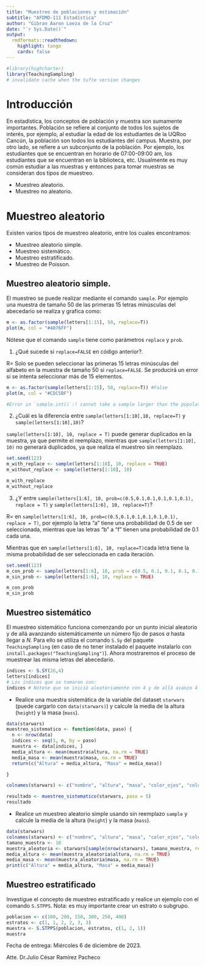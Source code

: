 ---
title: "Muestreo de poblaciones y estimación"
subtitle: "AFDMD-111 Estadística"
author: "Gibran Aaron Loeza de la Cruz"
date: "`r Sys.Date()`"
output:
  rmdformats::readthedown:
    highlight: tango
    cards: false
---

```{r setup, include=FALSE}
#library(highcharter)
library(TeachingSampling)
# invalidate cache when the tufte version changes
```




# Introducción

En estadística, los conceptos de población y muestra son sumamente importantes. Población se refiere al conjunto de todos los sujetos de interés, por ejemplo, al estudiar la edad de los estudiantes de la UQRoo Cancún, la población son todos los estudiantes del campus. Muestra, por otro lado, se refiere a un subconjunto de la población. Por ejemplo, los estudiantes que se encuentran en horario de 07:00-09:00 am, los estudiantes que se encuentran en la biblioteca, etc. Usualmente es muy común estudiar a las muestras y entonces para tomar muestras se consideran dos tipos de muestreo.

- Muestreo aleatorio.
- Muestreo no aleatorio.


# Muestreo aleatorio

Existen varios tipos de muestreo aleatorio, entre los cuales encontramos:

- Muestreo aleatorio simple.
- Muestreo sistemático.
- Muestreo estratificado.
- Muestreo de Poisson.

## Muestreo aleatorio simple.

El muestreo se puede realizar mediante el comando `sample`. Por ejemplo una muestra de tamaño $50$ de las primeras $15$ letras minúsculas del abecedario se realiza y grafica como:

```{r sampSR}
m <- as.factor(sample(letters[1:15], 50, replace=T))
plot(m, col = "#4876FF")
```

Nótese que el comando `sample` tiene como parámetros `replace` y `prob`. 

1. ¿Qué sucede si `replace=FALSE` en código anterior?.

R= Solo se pueden seleccionar las primeras 15 letras minúsculas del alfabeto en la muestra de tamaño 50 si `replace=FALSE`. Se producirá un error si se intenta seleccionar más de 15 elementos.

```{r}
m <- as.factor(sample(letters[1:15], 50, replace=T)) #False
plot(m, col = "#CDC5BF")

#Error in `sample.int()`:! cannot take a sample larger than the population when 'replace = FALSE'
```

2. ¿Cuál es la diferencia entre `sample(letters[1:10],10, replace=T)` y `sample(letters[1:10],10)`?

`sample(letters[1:10], 10, replace = T)` puede generar duplicados en la muestra, ya que permite el reemplazo, mientras que `sample(letters[1:10], 10)` no generará duplicados, ya que realiza el muestreo sin reemplazo.
```{r}
set.seed(123)
m_with_replace <- sample(letters[1:10], 10, replace = TRUE)
m_without_replace <- sample(letters[1:10], 10)

m_with_replace
m_without_replace
```

3. ¿Y entre `sample(letters[1:6], 10, prob=c(0.5,0.1,0.1,0.1,0.1,0.1), replace = T)` y `sample(letters[1:6], 10, replace=T)`?

R= en `sample(letters[1:6], 10, prob=c(0.5,0.1,0.1,0.1,0.1,0.1), replace = T)`, por ejemplo la letra "a" tiene una probabilidad de 0.5 de ser seleccionada, mientras que las letras "b" a "f" tienen una probabilidad de 0.1 cada una.

Mientras que en `sample(letters[1:6], 10, replace=T)`cada letra tiene la misma probabilidad de ser seleccionada en cada iteración.


```{r}
set.seed(123)
m_con_prob <- sample(letters[1:6], 10, prob = c(0.5, 0.1, 0.1, 0.1, 0.1, 0.1), replace = TRUE)
m_sin_prob <- sample(letters[1:6], 10, replace = TRUE)

m_con_prob
m_sin_prob
```


## Muestreo sistemático

El muestreo sistemático funciona comenzando por un punto inicial aleatorio y de allá avanzando sistemáticamente un número fijo de pasos $a$ hasta llegar a $N$. Para ello se utiliza el comando `S.Sy` del paquete `TeachingSampling` (en caso de no tener instalado el paquete instalarlo con `install.packages("TeachingSampling")`). Ahora mostraremos el proceso de muestrear las misma letras del abecedario.


```{r muesSys}
índices <- S.SY(26,4)
letters[índices]
# Los índices que se tomaron son:
índices # Nótese que se inició aleatoriamente con 4 y de allá avanzo 4 unidades.
```
- Realice una muestra sistemática de la variable del dataset `starwars` (puede cargarlo con `data(starwars)`) y calcule la media de la altura (`height`) y la masa (`mass`).

```{r}
data(starwars)
muestreo_sistematico <- function(data, paso) {
  n <- nrow(data)
  indices <- seq(1, n, by = paso)
  muestra <- data[indices, ]
  media_altura <- mean(muestra$altura, na.rm = TRUE)
  media_masa <- mean(muestra$masa, na.rm = TRUE)
  return(c("Altura" = media_altura, "Masa" = media_masa))

}

colnames(starwars) <- c("nombre", "altura", "masa", "color_ojos", "color_cabello")

resultado <- muestreo_sistematico(starwars, paso = 5)
resultado
```

- Realice un muestreo aleatorio simple usando sin reemplazo `sample` y calcule la media de la altura (`height`) y la masa (`mass`).
```{r}
data(starwars)
colnames(starwars) <- c("nombre", "altura", "masa", "color_ojos", "color_cabello")
tamano_muestra <- 10
muestra_aleatoria <- starwars[sample(nrow(starwars), tamano_muestra, replace = FALSE), ]
media_altura <- mean(muestra_aleatoria$altura, na.rm = TRUE)
media_masa <- mean(muestra_aleatoria$masa, na.rm = TRUE)
print(c("Altura" = media_altura, "Masa" = media_masa))
```


## Muestreo estratificado

Investigue el concepto de muestreo estratificado y realice un ejemplo con el comando `S.STPPS`. Nota: es muy importante crear un estrato o subgrupo.

```{r}
poblacion <- c(100, 200, 150, 300, 250, 400)
estratos <- c(1, 1, 2, 2, 3, 3)
muestra <- S.STPPS(poblacion, estratos, c(1, 2, 1))
muestra
```

Fecha de entrega: Miércoles 6 de diciembre de 2023.

Atte. Dr.Julio César Ramírez Pacheco
